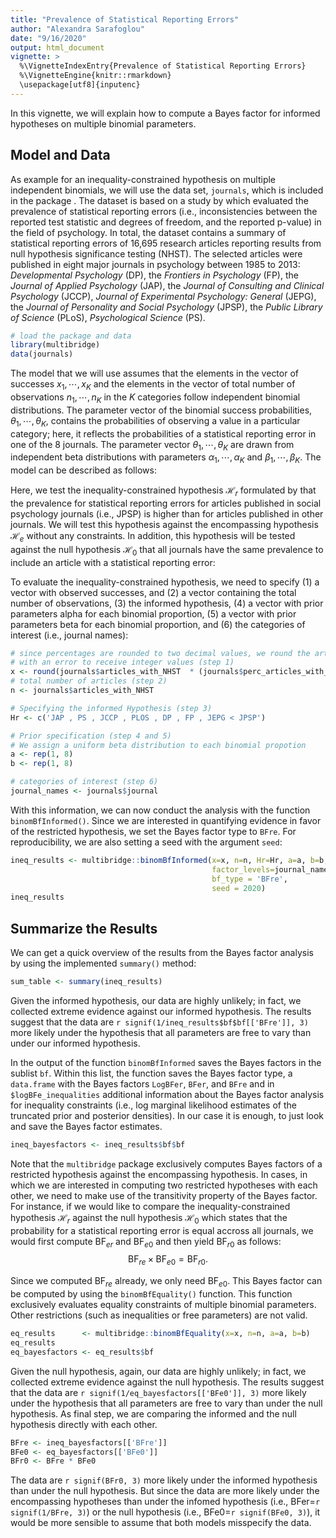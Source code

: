 ```yaml
---
title: "Prevalence of Statistical Reporting Errors"
author: "Alexandra Sarafoglou"
date: "9/16/2020"
output: html_document
vignette: >
  %\VignetteIndexEntry{Prevalence of Statistical Reporting Errors}
  %\VignetteEngine{knitr::rmarkdown}
  \usepackage[utf8]{inputenc}
---
```


In this vignette, we will explain how to compute a Bayes factor for informed hypotheses on 
multiple binomial parameters. 

## Model and Data

As example for an inequality-constrained hypothesis on multiple independent binomials, we will use the data set, `journals`, which is included in the package \code{multibridge}. The dataset is based on a study by \citeA{nuijten2016prevalence} which evaluated the prevalence of statistical reporting errors (i.e., inconsistencies between the reported test statistic and degrees of freedom, and the reported p-value) in the field of psychology. In total, the dataset contains a summary of statistical reporting errors of 16,695 research articles reporting results from null hypothesis significance testing (NHST). The selected articles were published in eight major journals in psychology between 1985 to 2013: *Developmental Psychology* (DP), the *Frontiers in Psychology* (FP), the *Journal of Applied Psychology* (JAP), the *Journal of Consulting and Clinical Psychology* (JCCP), *Journal of Experimental Psychology: General* (JEPG), the *Journal of Personality and Social Psychology* (JPSP), the *Public Library of Science* (PLoS), *Psychological Science* (PS).

```r
# load the package and data
library(multibridge)
data(journals)
```

The model that we will use assumes that the elements in the vector of successes $x_1, \cdots, x_K$ and the elements in the vector of total number of observations $n_1, \cdots, n_K$ in the $K$ categories follow independent binomial distributions. The parameter vector of the binomial success probabilities, $\theta_1, \cdots, \theta_K$, contains the probabilities of observing a value in a particular category; here, it reflects the probabilities of a statistical reporting error in one of the 8 journals. The parameter vector $\theta_1, \cdots, \theta_K$ are drawn from independent beta distributions with parameters $\alpha_1, \cdots, \alpha_K$ and $\beta_1, \cdots, \beta_K$. The model can be described as follows:

\begin{align}
  x_1 \cdots x_K & \sim \prod_{k = 1}^K \text{Binomial}(\theta_k, n_k) \\
  \theta_1 \cdots \theta_K &\sim \prod_{k = 1}^K \text{Beta}(\alpha_k, beta_k) \\
\end{align}

Here, we test the inequality-constrained hypothesis $\mathcal{H}_r$ formulated by \citeA{nuijten2016prevalence} that the prevalence for statistical reporting errors for articles published in social psychology journals (i.e., JPSP) is higher than for articles published in other journals. We will test this hypothesis against the encompassing hypothesis $\mathcal{H}_e$ without any constraints. In addition, this hypothesis will be tested against the null hypothesis $\mathcal{H}_0$ that all journals have the same prevalence to include an article with a statistical reporting error:

\begin{align*}
    \mathcal{H}_r &: \theta_{\text{DP}}, \theta_{\text{FP}}, \theta_{\text{JAP}} , \theta_{\text{JCCP}} , \theta_{\text{JEPG}} , \theta_{\text{PLoS}}, \theta_{\text{PS}}) < \theta_{\text{JPSP}} \\
    \mathcal{H}_e &: \theta_{\text{DP}} ,  \theta_{\text{FP}} ,  \cdots , \theta_{\text{JPSP}}
    \mathcal{H}_0 &: \theta_{\text{DP}} =  \theta_{\text{FP}} =  \cdots = \theta_{\text{JPSP}}.
\end{align*}

To evaluate the inequality-constrained hypothesis, we need to specify (1) a vector with observed successes, and (2) a vector containing the total number of observations, (3) the informed hypothesis, (4) a vector with prior parameters alpha for each binomial proportion, (5) a vector with prior parameters beta for each binomial proportion, and (6) the categories of interest (i.e., journal names): 

```r
# since percentages are rounded to two decimal values, we round the articles
# with an error to receive integer values (step 1)
x <- round(journals$articles_with_NHST  * (journals$perc_articles_with_errors/100))
# total number of articles (step 2)
n <- journals$articles_with_NHST 

# Specifying the informed Hypothesis (step 3)
Hr <- c('JAP , PS , JCCP , PLOS , DP , FP , JEPG < JPSP')

# Prior specification (step 4 and 5)
# We assign a uniform beta distribution to each binomial propotion
a <- rep(1, 8)
b <- rep(1, 8)

# categories of interest (step 6)
journal_names <- journals$journal
```

With this information, we can now conduct the analysis with the function `binomBfInformed()`. Since we are interested in quantifying evidence in favor of the restricted hypothesis, we set the Bayes factor type to `BFre`. For reproducibility, we are also setting a seed with the argument `seed`:

```r
ineq_results <- multibridge::binomBfInformed(x=x, n=n, Hr=Hr, a=a, b=b, 
                                             factor_levels=journal_names, 
                                             bf_type = 'BFre',
                                             seed = 2020)
ineq_results
```

## Summarize the Results

We can get a quick overview of the results from the Bayes factor analysis
by using the implemented `summary()` method:

```r
sum_table <- summary(ineq_results)
```

Given the informed hypothesis, our data are highly unlikely; in fact, we collected
extreme evidence against our informed hypothesis. The results suggest that the data 
are `r signif(1/ineq_results$bf$bf[['BFre']], 3)` more likely under
the hypothesis that all parameters are free to vary than under our informed hypothesis.

In the output of the function `binomBfInformed` saves the Bayes factors
in the sublist `bf`. Within this list, the function saves the Bayes factor type,
a `data.frame` with the Bayes factors `LogBFer`, `BFer`, and `BFre` and 
in `$logBFe_inequalities` additional information about the Bayes factor analysis
for inequality constraints (i.e., log marginal likelihood estimates of the 
truncated prior and posterior densities). In our case it is enough, to just look
and save the Bayes factor estimates.

```r
ineq_bayesfactors <- ineq_results$bf$bf
```

Note that the `multibridge` package exclusively computes Bayes factors of a restricted hypothesis against the encompassing hypothesis. In cases, in which we are interested in computing two restricted hypotheses with each other, we need to make use of the transitivity property of the Bayes factor. For instance, if we would like to compare the inequality-constrained hypothesis $\mathcal{H}_r$ against the null hypothesis $\mathcal{H}_0$ which states that the probability for a statistical reporting error is equal accross all journals, we would first compute $\text{BF}_{er}$ and $\text{BF}_{e0}$ and then yield $\text{BF}_{r0}$ as follows:
$$\text{BF}_{re} \times \text{BF}_{e0} = \text{BF}_{r0}.$$

Since we computed $\text{BF}_{re}$ already, we only need $\text{BF}_{e0}$. This
Bayes factor can be computed by using the `binomBfEquality()` function. This
function exclusively evaluates equality constraints of multiple binomial parameters.
Other restrictions (such as inequalities or free parameters) are not valid.

```r
eq_results      <- multibridge::binomBfEquality(x=x, n=n, a=a, b=b)
eq_results
eq_bayesfactors <- eq_results$bf
```

Given the null hypothesis, again, our data are highly unlikely; in fact, we collected
extreme evidence against the null hypothesis. The results suggest that the data 
are `r signif(1/eq_bayesfactors[['BFe0']], 3)` more likely under
the hypothesis that all parameters are free to vary than under the null hypothesis.
As final step, we are comparing the informed and the null hypothesis directly with
each other.

```r
BFre <- ineq_bayesfactors[['BFre']]
BFe0 <- eq_bayesfactors[['BFe0']]
BFr0 <- BFre * BFe0
```
The data are `r signif(BFr0, 3)` more likely under the informed hypothesis than 
under the null hypothesis. But since the data are more likely under the 
encompassing hypotheses than under the infomed hypothesis (i.e., BFer=`r signif(1/BFre, 3)`) 
or the null hypothesis (i.e., BFe0=`r signif(BFe0, 3)`), it would be more
sensible to assume that both models misspecify the data.